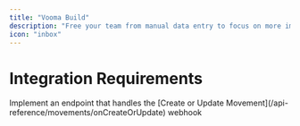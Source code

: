 ```yaml
---
title: "Vooma Build"
description: "Free your team from manual data entry to focus on more important things"
icon: "inbox"
---
```



# Integration Requirements

<AccordionGroup>
  <Accordion title="Set up bidirectional Customer sync">
    <CustomerSync />
  </Accordion>
  <Accordion title="Set up bidirectional Facility sync">
    <FacilitySync />
  </Accordion>
  <Accordion title="Receive webhooks on Movement creation or update">
    Implement an endpoint that handles the [Create or Update Movement](/api-reference/movements/onCreateOrUpdate) webhook
  </Accordion>
</AccordionGroup>